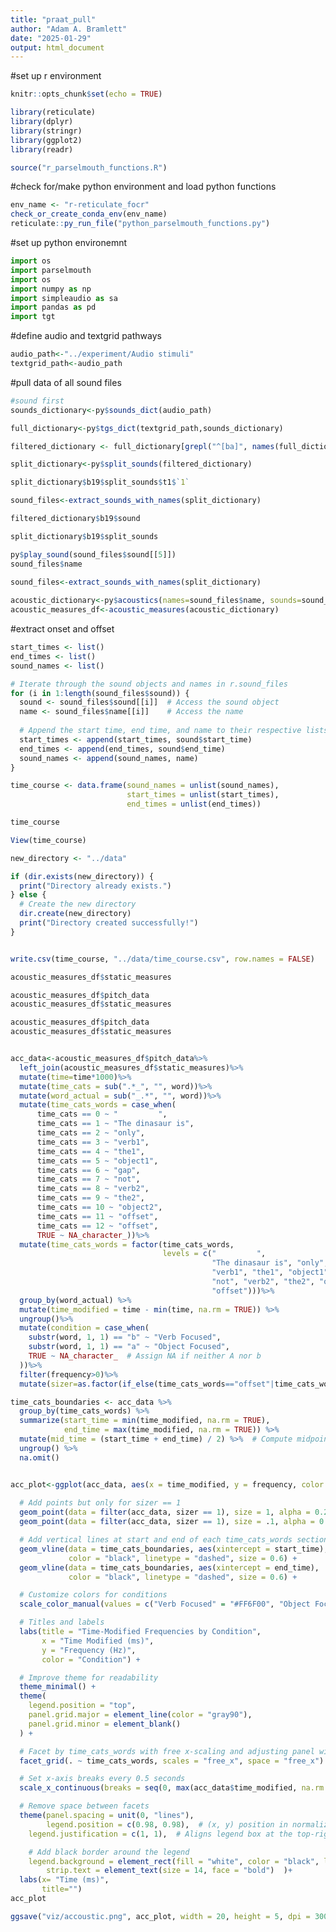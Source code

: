 ```yaml
---
title: "praat_pull"
author: "Adam A. Bramlett"
date: "2025-01-29"
output: html_document
---
```

#set up r environment
```r
knitr::opts_chunk$set(echo = TRUE)

library(reticulate)
library(dplyr)
library(stringr)
library(ggplot2)
library(readr)

source("r_parselmouth_functions.R")
```

#check for/make python environment and load python functions
```r
env_name <- "r-reticulate_focr"
check_or_create_conda_env(env_name)
reticulate::py_run_file("python_parselmouth_functions.py")
```

#set up python environemnt
```python
import os
import parselmouth
import os
import numpy as np
import simpleaudio as sa
import pandas as pd
import tgt
```

#define audio and textgrid pathways
```r
audio_path<-"../experiment/Audio stimuli"
textgrid_path<-audio_path
```

#pull data of all sound files
```r
#sound first
sounds_dictionary<-py$sounds_dict(audio_path)

full_dictionary<-py$tgs_dict(textgrid_path,sounds_dictionary)

filtered_dictionary <- full_dictionary[grepl("^[ba]", names(full_dictionary))]

split_dictionary<-py$split_sounds(filtered_dictionary)

split_dictionary$b19$split_sounds$t1$`1`

sound_files<-extract_sounds_with_names(split_dictionary)

filtered_dictionary$b19$sound

split_dictionary$b19$split_sounds

py$play_sound(sound_files$sound[[5]])
sound_files$name
  
sound_files<-extract_sounds_with_names(split_dictionary)

acoustic_dictionary<-py$acoustics(names=sound_files$name, sounds=sound_files$sound)
acoustic_measures_df<-acoustic_measures(acoustic_dictionary)

```
#extract onset and offset
```r
start_times <- list()
end_times <- list()
sound_names <- list()

# Iterate through the sound objects and names in r.sound_files
for (i in 1:length(sound_files$sound)) {
  sound <- sound_files$sound[[i]]  # Access the sound object
  name <- sound_files$name[[i]]    # Access the name
  
  # Append the start time, end time, and name to their respective lists
  start_times <- append(start_times, sound$start_time)
  end_times <- append(end_times, sound$end_time)
  sound_names <- append(sound_names, name)
}

time_course <- data.frame(sound_names = unlist(sound_names),
                          start_times = unlist(start_times),
                          end_times = unlist(end_times))

time_course

View(time_course)
```

```r
new_directory <- "../data"

if (dir.exists(new_directory)) {
  print("Directory already exists.")
} else {
  # Create the new directory
  dir.create(new_directory)
  print("Directory created successfully!")
}


write.csv(time_course, "../data/time_course.csv", row.names = FALSE)

```

```r
acoustic_measures_df$static_measures

acoustic_measures_df$pitch_data
acoustic_measures_df$static_measures

acoustic_measures_df$pitch_data
acoustic_measures_df$static_measures


acc_data<-acoustic_measures_df$pitch_data%>%
  left_join(acoustic_measures_df$static_measures)%>%
  mutate(time=time*1000)%>%
  mutate(time_cats = sub(".*_", "", word))%>%
  mutate(word_actual = sub("_.*", "", word))%>%
  mutate(time_cats_words = case_when(
      time_cats == 0 ~ "         ",
      time_cats == 1 ~ "The dinasaur is", 
      time_cats == 2 ~ "only",
      time_cats == 3 ~ "verb1",
      time_cats == 4 ~ "the1",
      time_cats == 5 ~ "object1",
      time_cats == 6 ~ "gap",
      time_cats == 7 ~ "not",
      time_cats == 8 ~ "verb2",
      time_cats == 9 ~ "the2",
      time_cats == 10 ~ "object2",
      time_cats == 11 ~ "offset",
      time_cats == 12 ~ "offset",
      TRUE ~ NA_character_))%>%
  mutate(time_cats_words = factor(time_cats_words, 
                                  levels = c("         ", 
                                             "The dinasaur is", "only", 
                                             "verb1", "the1", "object1", "gap",
                                             "not", "verb2", "the2", "object2",
                                             "offset")))%>%
  group_by(word_actual) %>%
  mutate(time_modified = time - min(time, na.rm = TRUE)) %>%
  ungroup()%>%
  mutate(condition = case_when(
    substr(word, 1, 1) == "b" ~ "Verb Focused",
    substr(word, 1, 1) == "a" ~ "Object Focused",
    TRUE ~ NA_character_  # Assign NA if neither A nor b
  ))%>%
  filter(frequency>0)%>%
  mutate(sizer=as.factor(if_else(time_cats_words=="offset"|time_cats_words=="gap",0,1)))

time_cats_boundaries <- acc_data %>%
  group_by(time_cats_words) %>%
  summarize(start_time = min(time_modified, na.rm = TRUE),
            end_time = max(time_modified, na.rm = TRUE)) %>%
  mutate(mid_time = (start_time + end_time) / 2) %>%  # Compute midpoint
  ungroup() %>%
  na.omit()


acc_plot<-ggplot(acc_data, aes(x = time_modified, y = frequency, color = condition)) +
  
  # Add points but only for sizer == 1
  geom_point(data = filter(acc_data, sizer == 1), size = 1, alpha = 0.2) +
  geom_point(data = filter(acc_data, sizer == 1), size = .1, alpha = 0.7) +

  # Add vertical lines at start and end of each time_cats_words section
  geom_vline(data = time_cats_boundaries, aes(xintercept = start_time), 
             color = "black", linetype = "dashed", size = 0.6) +
  geom_vline(data = time_cats_boundaries, aes(xintercept = end_time), 
             color = "black", linetype = "dashed", size = 0.6) +

  # Customize colors for conditions
  scale_color_manual(values = c("Verb Focused" = "#FF6F00", "Object Focused" = "#0D47A1")) +

  # Titles and labels
  labs(title = "Time-Modified Frequencies by Condition",
       x = "Time Modified (ms)", 
       y = "Frequency (Hz)", 
       color = "Condition") +

  # Improve theme for readability
  theme_minimal() +
  theme(
    legend.position = "top",
    panel.grid.major = element_line(color = "gray90"),
    panel.grid.minor = element_blank()
  ) +

  # Facet by time_cats_words with free x-scaling and adjusting panel width
  facet_grid(. ~ time_cats_words, scales = "free_x", space = "free_x") +

  # Set x-axis breaks every 0.5 seconds
  scale_x_continuous(breaks = seq(0, max(acc_data$time_modified, na.rm = TRUE), by = 500)) +

  # Remove space between facets
  theme(panel.spacing = unit(0, "lines"),
        legend.position = c(0.98, 0.98),  # (x, y) position in normalized plot coordinates
    legend.justification = c(1, 1),  # Aligns legend box at the top-right

    # Add black border around the legend
    legend.background = element_rect(fill = "white", color = "black", linewidth = 0.6),
        strip.text = element_text(size = 14, face = "bold")  )+
  labs(x= "Time (ms)",
       title="")
acc_plot

ggsave("viz/accoustic.png", acc_plot, width = 20, height = 5, dpi = 300)
```

